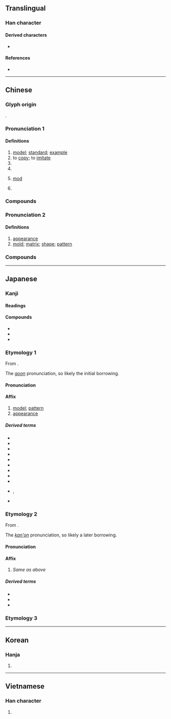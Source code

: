 {{character info/new}}
==Translingual==

===Han character===
{{Han char|rn=75|rad=木|as=10|sn=14|four=44934|canj=DTAK|ids=⿰木莫}}

====Derived characters====
* {{l|mul|[[𡃗]], [[𤂨]], [[𥀳]]}}

====References====
* {{Han ref|kx=0551.020|dkj=15453|dj=0939.030|hdz=21261.090|uh=6A21|ud=27169|bh=BCD2|bd=48338}}

----

==Chinese==
{{zh-forms}}

===Glyph origin===
{{Han etym}}
{{Han compound|木|莫|ls=psc|c1=s|c2=p|t1=tree}}.

===Pronunciation 1===
{{zh-pron
|m=mó
|c=mou4
|h=pfs=mù
|mn=bô͘/qz,twv,xm,zz:mô͘
|mn-t=mo5
|w=3mu
|mc=y
|oc=y
|cat=n,v,pn
}}

====Definitions====
{{zh-hanzi}}
{{zh-wp|zh:模|en:Module (mathematics)}}

# [[model]]; [[standard]]; [[example]]
# to [[copy]]; to [[imitate]]
# {{zh-short|模特|[[model]]; [[fashion model]]}}
# {{zh-short|模範|[[model]] [[person]]; [[role model]]}}
# {{lb|zh|mathematics}} [[mod]]
# {{surname|lang=zh}}

===Compounds===
{{zh-der|一代楷模|像模|印模|地震規模|大規模|奉為楷模|奧會模式|工模|常模|彈性模數|德國模式|手模|文化模式|有模子|木模|楷模|模仿|模仿性|模傚|模型|模型玩具|模型飛機|模塊|模塑成形|模壓|模寫|模寫論|模式|模擬|模擬器|模擬投票|模擬演習|模擬考試|模效|模書|模本|模棱兩可|模楷|模模糊糊|模特兒|模稜|模稜兩可|模範|模範區|模範村|模範生|模糊|模糊理論|模組|模網論壇|模表|模造紙|模里西斯|模黏|沖模|石膏模型|砂模|船模試驗|花剌子模|螺模|螺絲模|血肉模糊|行為模式|規模|規模遠舉|軌模|迷颩模登|酸模|首鼠模棱}}

===Pronunciation 2===
{{zh-pron
|m=模
|c=mou4
|mn=bô͘
|mn-t=mo5/bhou5
|mn-t_note=mo5 - literary; bhou5 - vernacular
|cat=n
}}

====Definitions====
{{zh-hanzi}}

# [[appearance]]
# [[mold]]; [[matrix]]; [[shape]]; [[pattern]]

===Compounds===
{{zh-der|大模廝樣|一模一樣|人模狗樣|不成模樣|人模人樣|惡模惡樣|喬模喬樣|大模大樣|怪模怪樣|俏模樣|模板工|中注模樣|小模樣兒|字模|好模好樣|像模像樣|模本|死模活漾|模板|有模有樣|裝模作樣|紅模子|鑄模|銅模}}

----

==Japanese==

===Kanji===
{{ja-kanji|grade=6|rs=木11}}

====Readings====
{{ja-readings
|goon=も
|kanon=ぼ
|kun=かたぎ-
|nanori=のり
}}

====Compounds====
* {{ja-r|相模|^さがみ}}
* {{ja-r|酸模|スカンボ}}
* {{ja-r|酸模|スジ}}

===Etymology 1===
{{ja-kanjitab|も|yomi=goon}}
From {{der|ja|ltc|sort=も|-}} {{ltc-l|模}}.

The ''[[呉音#Japanese|goon]]'' pronunciation, so likely the initial borrowing.

====Pronunciation====
{{ja-pron|も|y=goon}}

====Affix====
{{ja-pos|affix|も}}

# [[model]]; [[pattern]]
# [[appearance]]

=====Derived terms=====
{{der-top4}}
* {{ja-r|模擬|もぎ}}
* {{ja-r|模%型|も%けい}}
* {{ja-r|模%刻|も%こく}}
* {{ja-r|模写|もしゃ}}
* {{ja-r|模像|もぞう}}
* {{ja-r|模造|もぞう}}
* {{ja-r|模範|もはん}}
* {{ja-r|模倣|もほう}}
* {{ja-r|模様|もよう}}
* {{ja-r|佳模|かも|rom=-}}, {{ja-r|嘉模|かも}}
* {{ja-r|範模|はんも}}
{{der-bottom}}

===Etymology 2===
{{ja-kanjitab|ぼ|yomi=kanon}}
From {{der|ja|ltc|sort=ほ'|-}} {{ltc-l|模}}.

The ''[[漢音#Japanese|kan'on]]'' pronunciation, so likely a later borrowing.

====Pronunciation====
{{ja-pron|ぼ|y=kanon}}

====Affix====
{{ja-pos|affix|ぼ}}

# {{lb|ja|uncommon}} ''Same as {{m|ja||も|tr=mo}} above''

=====Derived terms=====
* {{ja-r|模倣|ぼほう}}
* {{ja-r|楷%模|かい%ぼ}}
* {{ja-r|規模|きぼ}}

===Etymology 3===
{{ja-kanjitab|かたぎ|yomi=k}}
{{ja-see|かたぎ}}

----

==Korean==

===Hanja===
{{ko-hanja|법, 본뜰.|모}}

# {{defn|lang=ko|sort=木11}}

----

==Vietnamese==

===Han character===
{{vi-hantu|[[mô]], [[mo]], [[mọ]], [[mu]], [[mua]], [[mạc]], [[mù]]|rs=木10}}

# {{defn|lang=vi}}

{{cln|vi|Han tu}}
